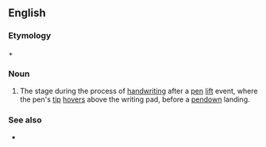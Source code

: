 {{also|pen up}}
==English==

===Etymology===
{{m|en|pen}} + {{m|en|up}}

===Noun===
{{en-noun}}

# The stage during the process of [[handwriting]] after a [[pen]] [[lift]] event, where the pen's [[tip]] [[hovers]] above the writing pad, before a [[pendown]] landing.

===See also===
* {{l|en|graphonomics}}